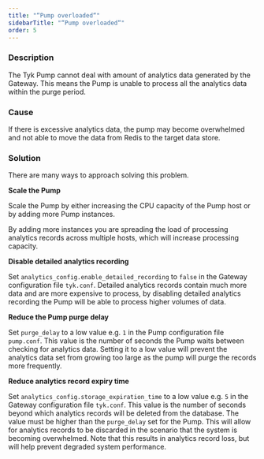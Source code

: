 ```yaml
---
title: "“Pump overloaded“"
sidebarTitle: "“Pump overloaded“"
order: 5
---
```


### Description

The Tyk Pump cannot deal with amount of analytics data generated by the Gateway. This means the Pump is unable to process all the analytics data within the purge period.

### Cause

If there is excessive analytics data, the pump may become overwhelmed and not able to move the data from Redis to the target data store.

### Solution

There are many ways to approach solving this problem.

**Scale the Pump**

Scale the Pump by either increasing the CPU capacity of the Pump host or by adding more Pump instances.

By adding more instances you are spreading the load of processing analytics records across multiple hosts, which will increase processing capacity.

**Disable detailed analytics recording**

Set `analytics_config.enable_detailed_recording` to `false` in the Gateway configuration file `tyk.conf`. Detailed analytics records contain much more data and are more expensive to process, by disabling detailed analytics recording the Pump will be able to process higher volumes of data.

**Reduce the Pump purge delay**

Set `purge_delay` to a low value e.g. `1` in the Pump configuration file `pump.conf`. This value is the number of seconds the Pump waits between checking for analytics data. Setting it to a low value will prevent the analytics data set from growing too large as the pump will purge the records more frequently.

**Reduce analytics record expiry time**

Set `analytics_config.storage_expiration_time` to a low value e.g. `5` in the Gateway configuration file `tyk.conf`. This value  is the number of seconds beyond which analytics records will be deleted from the database. The value must be higher than the `purge_delay` set for the Pump. This will allow for analytics records to be discarded in the scenario that the system is becoming overwhelmed. Note that this results in analytics record loss, but will help prevent degraded system performance.
